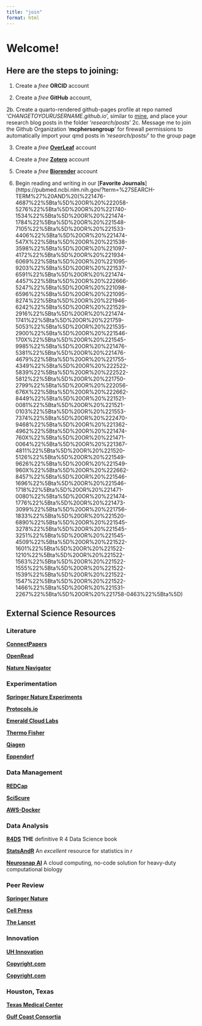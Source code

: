 ```yaml
---
title: "join"
format: html
---
```


# Welcome!

## Here are the steps to joining:

1. Create a *free* **ORCID** account

2. Create a *free* **GitHub** account, 

2b. Create a quarto-rendered github-pages profile at repo named '*CHANGETOYOURUSERNAME.github.io*', similar to [mine](https://github.com/JacobKMcPherson/jacobkmcpherson.github.io), and place your research blog posts in the folder '*research/posts*'
2c. Message me to join the Github Organization '**mcphersongroup**' for firewall permissions to automatically import your qmd posts in '*research/posts/*' to the group page

3. Create a *free* [**OverLeaf**](https://www.overleaf.com/) account

4. Create a *free* [**Zotero**](https://www.zotero.org/) account

5. Create a *free* [**Biorender**](https://www.biorender.com/) account

6. Begin reading and writing in our [**Favorite Journals**](https://pubmed.ncbi.nlm.nih.gov/?term=%27SEARCH-TERM%27%20AND%20(%221476-4687%22%5Bta%5D%20OR%20%222058-5276%22%5Bta%5D%20OR%20%221740-1534%22%5Bta%5D%20OR%20%221474-1784%22%5Bta%5D%20OR%20%221548-7105%22%5Bta%5D%20OR%20%221533-4406%22%5Bta%5D%20OR%20%221474-547X%22%5Bta%5D%20OR%20%221538-3598%22%5Bta%5D%20OR%20%221097-4172%22%5Bta%5D%20OR%20%221934-6069%22%5Bta%5D%20OR%20%221095-9203%22%5Bta%5D%20OR%20%221537-6591%22%5Bta%5D%20OR%20%221474-4457%22%5Bta%5D%20OR%20%222666-5247%22%5Bta%5D%20OR%20%221098-6596%22%5Bta%5D%20OR%20%221095-8274%22%5Bta%5D%20OR%20%221946-6242%22%5Bta%5D%20OR%20%221529-2916%22%5Bta%5D%20OR%20%221474-1741%22%5Bta%5D%20OR%20%221759-5053%22%5Bta%5D%20OR%20%221535-2900%22%5Bta%5D%20OR%20%221546-170X%22%5Bta%5D%20OR%20%221545-9985%22%5Bta%5D%20OR%20%221476-5381%22%5Bta%5D%20OR%20%221476-4679%22%5Bta%5D%20OR%20%221755-4349%22%5Bta%5D%20OR%20%222522-5839%22%5Bta%5D%20OR%20%222522-5812%22%5Bta%5D%20OR%20%221750-2799%22%5Bta%5D%20OR%20%222056-676X%22%5Bta%5D%20OR%20%222662-8449%22%5Bta%5D%20OR%20%221521-0081%22%5Bta%5D%20OR%20%221521-0103%22%5Bta%5D%20OR%20%221553-7374%22%5Bta%5D%20OR%20%222470-9468%22%5Bta%5D%20OR%20%221362-4962%22%5Bta%5D%20OR%20%221474-760X%22%5Bta%5D%20OR%20%221471-0064%22%5Bta%5D%20OR%20%221367-4811%22%5Bta%5D%20OR%20%221520-5126%22%5Bta%5D%20OR%20%221549-9626%22%5Bta%5D%20OR%20%221549-960X%22%5Bta%5D%20OR%20%222662-8457%22%5Bta%5D%20OR%20%221546-1696%22%5Bta%5D%20OR%20%221546-1718%22%5Bta%5D%20OR%20%221471-0080%22%5Bta%5D%20OR%20%221474-1776%22%5Bta%5D%20OR%20%221473-3099%22%5Bta%5D%20OR%20%221756-1833%22%5Bta%5D%20OR%20%221520-6890%22%5Bta%5D%20OR%20%221545-3278%22%5Bta%5D%20OR%20%221545-3251%22%5Bta%5D%20OR%20%221545-4509%22%5Bta%5D%20OR%20%221522-1601%22%5Bta%5D%20OR%20%221522-1210%22%5Bta%5D%20OR%20%221522-1563%22%5Bta%5D%20OR%20%221522-1555%22%5Bta%5D%20OR%20%221522-1539%22%5Bta%5D%20OR%20%221522-1547%22%5Bta%5D%20OR%20%221522-1466%22%5Bta%5D%20OR%20%221531-2267%22%5Bta%5D%20OR%20%221758-0463%22%5Bta%5D)

## External Science Resources

### Literature 
::: {.grid}
::: {.g-col-4}
[**ConnectPapers** ](https://www.connectedpapers.com/)

:::
::: {.g-col-4}
[**OpenRead**](https://www.openread.academy/)

:::
::: {.g-col-4}
[**Nature Navigator**](https://navigator.nature.com/)

:::
:::

### Experimentation
::: {.grid}
::: {.g-col-4}
[**Springer Nature Experiments**](https://experiments.springernature.com/)

:::
::: {.g-col-4}
[**Protocols.io**](https://www.protocols.io/)

:::
::: {.g-col-4}
[**Emerald Cloud Labs**](https://www.emeraldcloudlab.com/)

:::
::: {.g-col-4}
[**Thermo Fisher**](https://www.thermofisher.com/)

:::
::: {.g-col-4}
[**Qiagen**](https://www.qiagen.com/us)

:::
::: {.g-col-4}
[**Eppendorf**](https://www.eppendorf.com/)

:::
:::

### Data Management
::: {.grid}
::: {.g-col-4}
[**REDCap**](https://project-redcap.org/)

:::
::: {.g-col-4}
[**SciScure**](https://www.scisure.com/)

:::
::: {.g-col-4}
[**AWS-Docker**](https://sib-swiss.github.io/AWS-docker/)

:::
:::

### Data Analysis
::: {.grid}
::: {.g-col-4}
[**R4DS**](https://r4ds.hadley.nz/) 
**THE** definitive R 4 Data Science book

:::
::: {.g-col-4}
[**StatsAndR**](https://statsandr.com/) 
An *excellent* resource for statistics in *r*

:::
::: {.g-col-4}
[**Neurosnap AI**](https://neurosnap.ai/)
A cloud computing, no-code solution for heavy-duty computational biology

:::
:::
### Peer Review
::: {.grid}
::: {.g-col-4}
[**Springer Nature**](https://link.springernature.com/home/)


:::
::: {.g-col-4}
[**Cell Press**](https://www.cell.com/multi-journal-submission)


:::
::: {.g-col-4}
[**The Lancet**](https://www.thelancet.com/for-authors)

:::
:::
### Innovation
::: {.grid}
::: {.g-col-4}
[**UH Innovation**](https://www.uh.edu/innovation/)

:::
::: {.g-col-4}
[**Copyright.com**](https://www.copyright.com/)

:::
::: {.g-col-4}
[**Copyright.com**](https://www.copyright.gov/)

:::
:::
### Houston, Texas
::: {.grid}
::: {.g-col-4}
[**Texas Medical Center**](https://www.tmc.edu/)

:::
::: {.g-col-4}
[**Gulf Coast Consortia**](https://www.gulfcoastconsortia.org/)


:::
:::